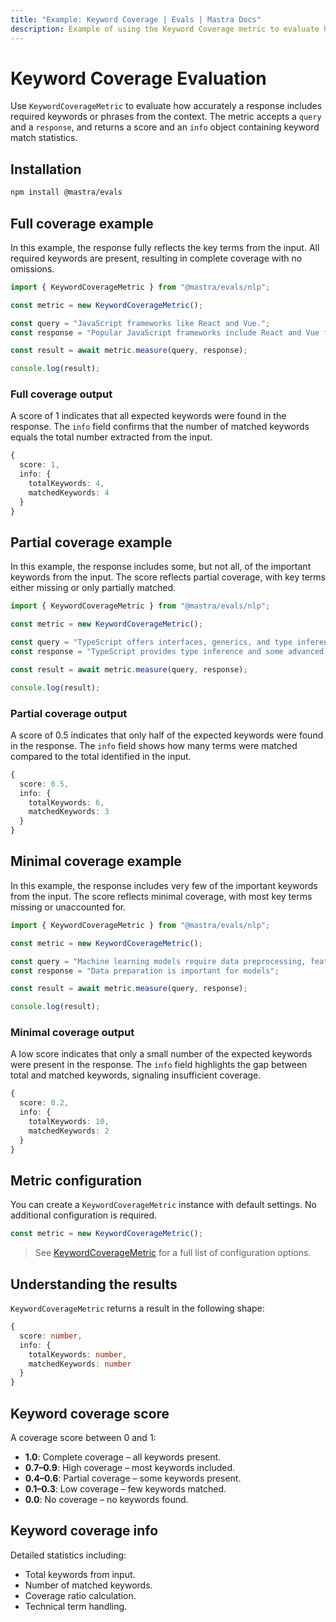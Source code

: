 ```yaml
---
title: "Example: Keyword Coverage | Evals | Mastra Docs"
description: Example of using the Keyword Coverage metric to evaluate how well responses cover important keywords from input text.
---
```



# Keyword Coverage Evaluation

<ScorerCallout />

Use `KeywordCoverageMetric` to evaluate how accurately a response includes required keywords or phrases from the context. The metric accepts a `query` and a `response`, and returns a score and an `info` object containing keyword match statistics.

## Installation

```bash copy
npm install @mastra/evals
```

## Full coverage example

In this example, the response fully reflects the key terms from the input. All required keywords are present, resulting in complete coverage with no omissions.


```typescript filename="src/example-full-keyword-coverage.ts" showLineNumbers copy
import { KeywordCoverageMetric } from "@mastra/evals/nlp";

const metric = new KeywordCoverageMetric();

const query = "JavaScript frameworks like React and Vue.";
const response = "Popular JavaScript frameworks include React and Vue for web development";

const result = await metric.measure(query, response);

console.log(result);
```

### Full coverage output

A score of 1 indicates that all expected keywords were found in the response. The `info` field confirms that the number of matched keywords equals the total number extracted from the input.

```typescript
{
  score: 1,
  info: {
    totalKeywords: 4,
    matchedKeywords: 4
  }
}
```

## Partial coverage example

In this example, the response includes some, but not all, of the important keywords from the input. The score reflects partial coverage, with key terms either missing or only partially matched.

```typescript filename="src/example-partial-keyword-coverage.ts" showLineNumbers copy
import { KeywordCoverageMetric } from "@mastra/evals/nlp";

const metric = new KeywordCoverageMetric();

const query = "TypeScript offers interfaces, generics, and type inference.";
const response = "TypeScript provides type inference and some advanced features";

const result = await metric.measure(query, response);

console.log(result);
```

### Partial coverage output

A score of 0.5 indicates that only half of the expected keywords were found in the response. The `info` field shows how many terms were matched compared to the total identified in the input.

```typescript
{
  score: 0.5,
  info: {
    totalKeywords: 6,
    matchedKeywords: 3
  }
}
```

## Minimal coverage example

In this example, the response includes very few of the important keywords from the input. The score reflects minimal coverage, with most key terms missing or unaccounted for.

```typescript filename="src/example-minimal-keyword-coverage.ts" showLineNumbers copy
import { KeywordCoverageMetric } from "@mastra/evals/nlp";

const metric = new KeywordCoverageMetric();

const query = "Machine learning models require data preprocessing, feature engineering, and hyperparameter tuning";
const response = "Data preparation is important for models";

const result = await metric.measure(query, response);

console.log(result);
```

### Minimal coverage output

A low score indicates that only a small number of the expected keywords were present in the response. The `info` field highlights the gap between total and matched keywords, signaling insufficient coverage.

```typescript
{
  score: 0.2,
  info: {
    totalKeywords: 10,
    matchedKeywords: 2
  }
}
```

## Metric configuration

You can create a `KeywordCoverageMetric` instance with default settings. No additional configuration is required.

```typescript
const metric = new KeywordCoverageMetric();
```

> See [KeywordCoverageMetric](/reference/evals/keyword-coverage.mdx) for a full list of configuration options.

## Understanding the results

`KeywordCoverageMetric` returns a result in the following shape:

```typescript
{
  score: number,
  info: {
    totalKeywords: number,
    matchedKeywords: number
  }
}
```

## Keyword coverage score

A coverage score between 0 and 1:

- **1.0**: Complete coverage – all keywords present.
- **0.7–0.9**: High coverage – most keywords included.
- **0.4–0.6**: Partial coverage – some keywords present.
- **0.1–0.3**: Low coverage – few keywords matched.
- **0.0**: No coverage – no keywords found.

## Keyword coverage info

Detailed statistics including:

- Total keywords from input.
- Number of matched keywords.
- Coverage ratio calculation.
- Technical term handling.

<GithubLink
  outdated={true}
  marginTop='mt-16'
  link="https://github.com/mastra-ai/mastra/blob/main/examples/basics/evals/keyword-coverage"
/>
